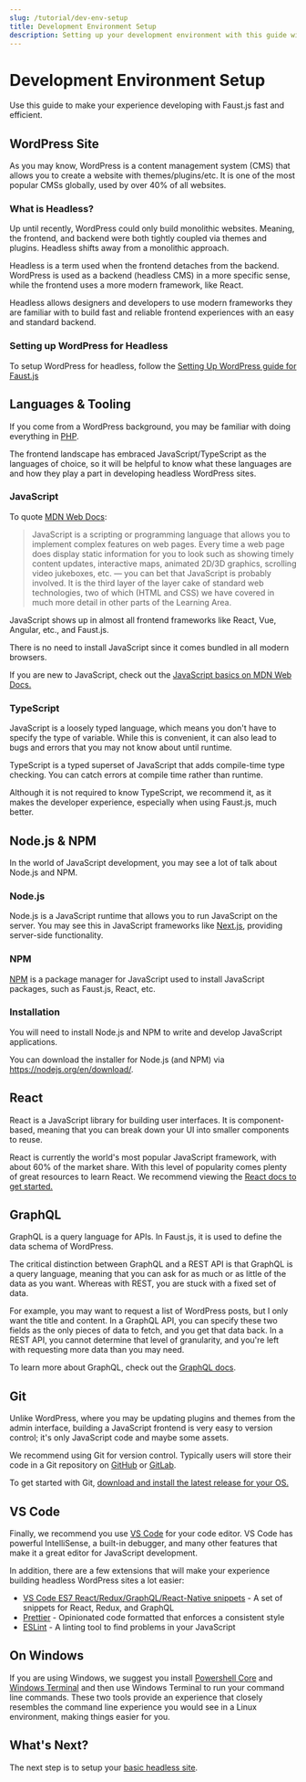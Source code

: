 ```yaml
---
slug: /tutorial/dev-env-setup
title: Development Environment Setup
description: Setting up your development environment with this guide will make your experience developing with Faust.js fast and efficient.
---
```


# Development Environment Setup

Use this guide to make your experience developing with Faust.js fast and efficient.

## WordPress Site

As you may know, WordPress is a content management system (CMS) that allows you to create a website with themes/plugins/etc. It is one of the most popular CMSs globally, used by over 40% of all websites.

### What is Headless?

Up until recently, WordPress could only build monolithic websites. Meaning, the frontend, and backend were both tightly coupled via themes and plugins. Headless shifts away from a monolithic approach.

Headless is a term used when the frontend detaches from the backend. WordPress is used as a backend (headless CMS) in a more specific sense, while the frontend uses a more modern framework, like React.

Headless allows designers and developers to use modern frameworks they are familiar with to build fast and reliable frontend experiences with an easy and standard backend.

### Setting up WordPress for Headless

To setup WordPress for headless, follow the [Setting Up WordPress guide for Faust.js](./setup-faustjs#installing-plugins-on-wordpress)

## Languages & Tooling

If you come from a WordPress background, you may be familiar with doing everything in [PHP](https://php.net).

The frontend landscape has embraced JavaScript/TypeScript as the languages of choice, so it will be helpful to know what these languages are and how they play a part in developing headless WordPress sites.

### JavaScript

To quote [MDN Web Docs](https://developer.mozilla.org/en-US/docs/Learn/JavaScript/First_steps/What_is_JavaScript):

> JavaScript is a scripting or programming language that allows you to implement complex features on web pages. Every time a web page does display static information for you to look such as showing timely content updates, interactive maps, animated 2D/3D graphics, scrolling video jukeboxes, etc. — you can bet that JavaScript is probably involved. It is the third layer of the layer cake of standard web technologies, two of which (HTML and CSS) we have covered in much more detail in other parts of the Learning Area.

JavaScript shows up in almost all frontend frameworks like React, Vue, Angular, etc., and Faust.js.

There is no need to install JavaScript since it comes bundled in all modern browsers.

If you are new to JavaScript, check out the [JavaScript basics on MDN Web Docs.](https://developer.mozilla.org/en-US/docs/Learn/Getting_started_with_the_web/JavaScript_basics)

### TypeScript

JavaScript is a loosely typed language, which means you don't have to specify the type of variable. While this is convenient, it can also lead to bugs and errors that you may not know about until runtime.

TypeScript is a typed superset of JavaScript that adds compile-time type checking. You can catch errors at compile time rather than runtime.

Although it is not required to know TypeScript, we recommend it, as it makes the developer experience, especially when using Faust.js, much better.

## Node.js & NPM

In the world of JavaScript development, you may see a lot of talk about Node.js and NPM.

### Node.js

Node.js is a JavaScript runtime that allows you to run JavaScript on the server. You may see this in JavaScript frameworks like [Next.js](https://nextjs.org/), providing server-side functionality.

### NPM

[NPM](https://npmjs.org) is a package manager for JavaScript used to install JavaScript packages, such as Faust.js, React, etc.

### Installation

You will need to install Node.js and NPM to write and develop JavaScript applications.

You can download the installer for Node.js (and NPM) via https://nodejs.org/en/download/.

## React

React is a JavaScript library for building user interfaces. It is component-based, meaning that you can break down your UI into smaller components to reuse.

React is currently the world's most popular JavaScript framework, with about 60% of the market share. With this level of popularity comes plenty of great resources to learn React. We recommend viewing the [React docs to get started.](https://reactjs.org/docs/getting-started.html)

## GraphQL

GraphQL is a query language for APIs. In Faust.js, it is used to define the data schema of WordPress.

The critical distinction between GraphQL and a REST API is that GraphQL is a query language, meaning that you can ask for as much or as little of the data as you want. Whereas with REST, you are stuck with a fixed set of data.

For example, you may want to request a list of WordPress posts, but I only want the title and content. In a GraphQL API, you can specify these two fields as the only pieces of data to fetch, and you get that data back. In a REST API, you cannot determine that level of granularity, and you're left with requesting more data than you may need.

To learn more about GraphQL, check out the [GraphQL docs](https://graphql.org/learn/).

## Git

Unlike WordPress, where you may be updating plugins and themes from the admin interface, building a JavaScript frontend is very easy to version control; it's only JavaScript code and maybe some assets.

We recommend using Git for version control. Typically users will store their code in a Git repository on [GitHub](https://github.com) or [GitLab](https://gitlab.com).

To get started with Git, [download and install the latest release for your OS.](https://git-scm.com/downloads)

## VS Code

Finally, we recommend you use [VS Code](https://code.visualstudio.com/) for your code editor. VS Code has powerful IntelliSense, a built-in debugger, and many other features that make it a great editor for JavaScript development.

In addition, there are a few extensions that will make your experience building headless WordPress sites a lot easier:

* [VS Code ES7 React/Redux/GraphQL/React-Native snippets](https://marketplace.visualstudio.com/items?itemName=dsznajder.es7-react-js-snippets) - A set of snippets for React, Redux, and GraphQL
* [Prettier](https://marketplace.visualstudio.com/items?itemName=esbenp.prettier-vscode) - Opinionated code formatted that enforces a consistent style
* [ESLint](https://marketplace.visualstudio.com/items?itemName=dbaeumer.vscode-eslint) - A linting tool to find problems in your JavaScript

## On Windows

If you are using Windows, we suggest you install [Powershell Core](https://docs.microsoft.com/en-us/powershell/scripting/install/installing-powershell-core-on-windows?view=powershell-7.1) and [Windows Terminal](https://www.microsoft.com/en-us/p/windows-terminal/9n0dx20hk701) and then use Windows Terminal to run your command line commands. These two tools provide an experience that closely resembles the command line experience you would see in a Linux environment, making things easier for you.

## What's Next?

The next step is to setup your [basic headless site](./basic-headless-site).

